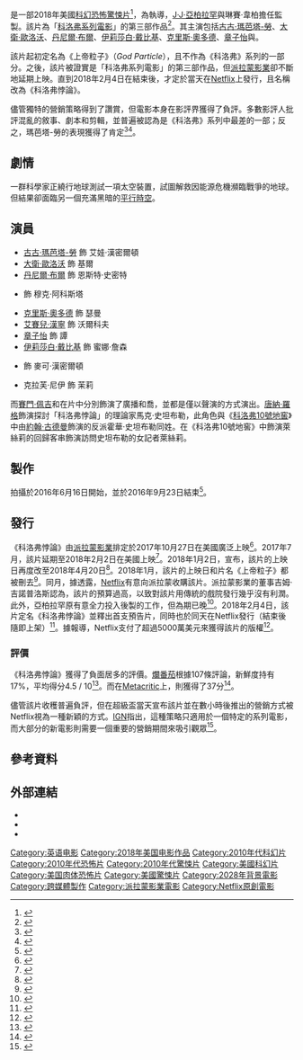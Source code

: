 {{noteTA
|G1=Show
|G2=Movie
|1=zh-tw:亞柏拉罕;zh-cn:艾布拉姆斯;zh-hk:艾布斯;
|2=zh-hk:末世悖論;zh-tw:科洛弗悖論;zh-cn:科洛弗悖论;
|3=zh-hk:末世凶煞;zh-tw:科洛弗;zh-cn:科洛弗;
}}
{{Infobox film
| name                 = 科洛弗悖論
| original_name        = {{lang|en|''The Cloverfield Paradox''}}
| image                = The Cloverfield Paradox Poster.jpg
| caption              = 電影海報
| director             = {{link-en|朱利斯·歐納|Julius Onah}}
| producer             = {{Plainlist|
* [[J·J·亞柏拉罕|J·J·亞柏拉罕]]
* 琳賽·韋柏
}}
| writer               = {{Plainlist|
* 歐倫·烏澤爾
* {{link-en|道格·姜格|Doug Jung}}
}}
| starring             = {{Plainlist|
* [[古古·瑪芭塔-勞|古古·瑪芭塔-勞]]
* [[大衛·歐洛沃|大衛·歐洛沃]]
* [[克里斯·奧多德|克里斯·奧多德]]
* [[丹尼爾·布爾|丹尼爾·布爾]]
* {{link-en|約翰·歐提茲|John Ortiz}}
* [[伊莉莎白·戴比基|伊莉莎白·戴比基]]
* [[章子怡|章子怡]]
}}
| music                = {{link-en|比爾·麥克瑞利|Bear McCreary}}
| cinematography       = {{link-en|丹·明德爾|Dan Mindel}}
| editing              = {{link-en|艾倫·鮑姆加登|Alan Baumgarten}}
| studio               = [[壞機器人製片公司|壞機器人製片公司]]
| distributor          = [[Netflix|Netflix]]
| released             = {{Film date|2018|2|4|全球}}
| runtime              = 102分鐘
| country              = {{USA}}
| language             = 英語<br />中文
| budget               = 4500萬美元
| gross                = 
| preceded_by          = 《[[科洛弗10號地窖|科洛弗10號地窖]]》
| followed_by          = 
| cn_name              = 科洛弗悖論
| hk_name              = 末世悖論
| tw_name              = 科洛弗悖論
}}
{{作品名稱|name=''The Cloverfield Paradox''|hk=末世悖論|tw=科洛弗悖論|equiv-cn=tw}}是一部2018年美國[[科幻片|科幻]][[恐怖片|恐怖]][[驚悚片|驚悚片]]<ref>{{cite web|url=http://www.gamesradar.com/the-cloverfield-cinematic-universe-is-expanding-with-god-particle-in-2017/|title=The Cloverfield cinematic universe is "expanding" with 'God Particle' in 2017|publisher=|access-date=2016-12-07|archive-date=2020-11-06|archive-url=https://web.archive.org/web/20201106214341/https://www.gamesradar.com/the-cloverfield-cinematic-universe-is-expanding-with-god-particle-in-2017/|dead-url=no}}</ref>，為{{link-en|朱利斯·歐納|Julius Onah}}執導，[[J·J·亞柏拉罕|J·J·亞柏拉罕]]與琳賽·韋柏擔任監製。該片為「[[科洛弗系列電影|科洛弗系列電影]]」的第三部作品<ref>{{cite web|url=http://www.thewrap.com/jj-abrams-god-particle-next-film-cloverfield-series-exclusive/|title=JJ Abrams' 'God Particle' Is Next Film in Cloverfield Series (Exclusive)|date=2016-10-26|publisher=|access-date=2016-12-07|archive-date=2020-11-08|archive-url=https://web.archive.org/web/20201108115556/https://www.thewrap.com/jj-abrams-god-particle-next-film-cloverfield-series-exclusive/|dead-url=no}}</ref>。其主演包括[[古古·瑪芭塔-勞|古古·瑪芭塔-勞]]、[[大衛·歐洛沃|大衛·歐洛沃]]、[[丹尼爾·布爾|丹尼爾·布爾]]、[[伊莉莎白·戴比基|伊莉莎白·戴比基]]、[[克里斯·奧多德|克里斯·奧多德]]、[[章子怡|章子怡]]與{{link-en|約翰·歐提茲|John Ortiz}}。

該片起初定名為《上帝粒子》（''God Particle''），且不作為《科洛弗》系列的一部分。之後，該片被證實是「科洛弗系列電影」的第三部作品，但[[派拉蒙影業|派拉蒙影業]]卻不斷地延期上映。直到2018年2月4日在{{link-en|第52屆超級盃|Super Bowl LII}}結束後，才定於當天在[[Netflix|Netflix]]上發行，且名稱改為《科洛弗悖論》。

儘管獨特的營銷策略得到了讚賞，但電影本身在影評界獲得了負評。多數影評人批評混亂的敘事、劇本和剪輯，並普遍被認為是《科洛弗》系列中最差的一部；反之，瑪芭塔-勞的表現獲得了肯定<ref>{{cite web|url=http://ew.com/movies/2018/02/05/netflix-cloverfield-paradox-reviews/|title=Netflix Cloverfield sequel trashed by critics: 'An unholy mess'|author=James Hibberd|work=[[Entertainment_Weekly|Entertainment Weekly]]|date=2018-02-05|accessdate=2018-02-05|archive-date=2020-11-15|archive-url=https://web.archive.org/web/20201115024107/https://ew.com/movies/2018/02/05/netflix-cloverfield-paradox-reviews/|dead-url=no}}</ref><ref>{{Cite web|url=https://editorial.rottentomatoes.com/article/the-cloverfield-paradox-wastes-fresh-marketing-on-disappointing-release/|title=The Cloverfield Paradox Wastes Fresh Marketing on Disappointing Release|author=Jean Bentley|work=[[Rotten_Tomatoes|Rotten Tomatoes]]|date=2018-02-05|accessdate=2018-02-05|archive-date=2020-11-22|archive-url=https://web.archive.org/web/20201122185516/https://editorial.rottentomatoes.com/article/the-cloverfield-paradox-wastes-fresh-marketing-on-disappointing-release/|dead-url=no}}</ref>。

==劇情==
一群科學家正繞行地球測試一項太空裝置，試圖解救因能源危機瀕臨戰爭的地球。但結果卻面臨另一個充滿黑暗的[[平行時空|平行時空]]。

==演員==
* [[古古·瑪芭塔-勞|古古·瑪芭塔-勞]] 飾 艾娃·漢密爾頓
* [[大衛·歐洛沃|大衛·歐洛沃]] 飾 基爾
* [[丹尼爾·布爾|丹尼爾·布爾]] 飾 恩斯特·史密特
* {{link-en|約翰·歐提茲|John Ortiz}} 飾 穆克·阿科斯塔
* [[克里斯·奧多德|克里斯·奧多德]] 飾 瑟曼
* [[艾賽兒·漢寧|艾賽兒·漢寧]] 飾 沃爾科夫
* [[章子怡|章子怡]] 飾 譚
* [[伊莉莎白·戴比基|伊莉莎白·戴比基]] 飾 蜜娜·詹森
* {{link-en|羅傑·戴維斯|Roger Davies (actor)}} 飾 麥可·漢密爾頓
* 克拉芙·尼伊 飾 茉莉

而[[賽門·佩吉|賽門·佩吉]]和{{link-en|葛瑞·葛蘭伯|Greg Grunberg}}在片中分別飾演了廣播和喬，並都是僅以聲演的方式演出。[[唐納·羅格|唐納·羅格]]飾演探討「科洛弗悖論」的理論家馬克·史坦布勒，此角色與《[[科洛弗10號地窖|科洛弗10號地窖]]》中由[[約翰·古德曼|約翰·古德曼]]飾演的反派霍華·史坦布勒同姓。在《科洛弗10號地窖》中飾演萊絲莉的{{link-en|蘇珊·克萊兒|Suzanne Cryer}}回歸客串飾演訪問史坦布勒的女記者萊絲莉。

==製作==
拍攝於2016年6月16日開始，並於2016年9月23日結束<ref name="Variety">{{cite web|url=http://variety.com/2016/film/news/j-j-abrams-god-particle-john-ortiz-aksel-hennie-1201784396/|title=John Ortiz, Aksel Hennie Join J.J. Abrams Sci-Fi Thriller ‘God Particle’|first=Dave|last=McNary|date=2016-05-27|publisher=|accessdate=2016-07-12|archive-date=2020-12-01|archive-url=https://web.archive.org/web/20201201102408/https://variety.com/2016/film/news/j-j-abrams-god-particle-john-ortiz-aksel-hennie-1201784396/|dead-url=no}}</ref>。

==發行==
《科洛弗悖論》由[[派拉蒙影業|派拉蒙影業]]排定於2017年10月27日在美國廣泛上映<ref>{{cite news|last1=McClintock|first1=Pamela|title=J.J. Abrams' 'God's Particle' Gets 2017 Date|url=http://www.hollywoodreporter.com/news/jj-abrams-gods-particle-gets-866557|accessdate=2016-05-06|work=The Hollywood Reporter|date=2016-02-16|archive-date=2020-11-08|archive-url=https://web.archive.org/web/20201108103901/https://www.hollywoodreporter.com/news/jj-abrams-gods-particle-gets-866557|dead-url=no}}</ref>。2017年7月，該片延期至2018年2月2日在美國上映<ref>{{cite news|url=https://variety.com/2017/film/news/paramount-2017-cloverfield-movie-2018-1202502280/|title=Paramount Pushes ‘Cloverfield Movie’ Back to 2018|work=Variety|author=Dave McNary|date=2017-07-21|access-date=2017-08-13|archive-date=2021-03-08|archive-url=https://web.archive.org/web/20210308233234/https://variety.com/2017/film/news/paramount-2017-cloverfield-movie-2018-1202502280/|dead-url=no}}</ref>。2018年1月2日，宣布，該片的上映日再度改至2018年4月20日<ref>{{cite news|url=http://variety.com/2018/film/news/god-particle-cloverfield-release-date-postponed-1202651936/|title=J.J. Abrams’ Next ‘Cloverfield’ Installment ‘God Particle’ Shifts Release Date Again|work=Variety|author=Erin Nyren|date=2018-01-03|access-date=2018-01-04|archive-date=2020-11-09|archive-url=https://web.archive.org/web/20201109030833/https://variety.com/2018/film/news/god-particle-cloverfield-release-date-postponed-1202651936/|dead-url=no}}</ref>。2018年1月，該片的上映日和片名《上帝粒子》都被刪去<ref name="TitleDropped">{{cite news |url=http://ca.ign.com/articles/2018/01/03/cloverfield-3-delayed-again-may-have-new-title |title=Cloverfield 3 Delayed Again, May Have New Title |first=Matt |last=Davidson |work=[[IGN|IGN]] |date=2018-01-03 |accessdate=2018-01-11}}</ref>。同月，據透露，[[Netflix|Netflix]]有意向派拉蒙收購該片。派拉蒙影業的董事吉姆·吉諾普洛斯認為，該片的預算過高，以致對該片用傳統的戲院發行幾乎沒有利潤。此外，亞柏拉罕原有意全力投入後製的工作，但為期已晚<ref>{{cite news |url=https://www.hollywoodreporter.com/heat-vision/netflix-talks-acquire-cloverfield-sequel-paramount-1077752 |title=Netflix in Talks to Acquire 'Cloverfield' Sequel From Paramount |last=Kit |first=Borys |work=[[The_Hollywood_Reporter|The Hollywood Reporter]] |date=2018-01-23 |accessdate=2018-01-24 |archive-date=2018-01-24 |archive-url=https://web.archive.org/web/20180124064614/https://www.hollywoodreporter.com/heat-vision/netflix-talks-acquire-cloverfield-sequel-paramount-1077752 |dead-url=no }}</ref>。2018年2月4日，該片定名《科洛弗悖論》並釋出首支預告片，同時也於同天在Netflix發行（{{link-en|第52屆超級盃|Super Bowl LII}}結束後隨即上架）<ref name="sb">{{cite web | url = https://deadline.com/2018/02/cloverfield-sequel-god-particle-super-bowl-trailer-netflix-streaming-release-1202276386/ | title = Netflix’s Ultimate Super Bowl Surprise: ‘The Cloverfield Paradox’ – Watch Trailer | first = Anthony | last = D'Alessandro | date = 2018-02-04 | accessdate = 2018-02-04 | work = [[Deadline.com|Deadline.com]] | archive-date = 2018-02-05 | archive-url = https://web.archive.org/web/20180205003638/http://deadline.com/2018/02/cloverfield-sequel-god-particle-super-bowl-trailer-netflix-streaming-release-1202276386/ | dead-url = no }}</ref>。據報導，Netflix支付了超過5000萬美元來獲得該片的版權<ref name="thr 50m">{{cite web | url = https://www.hollywoodreporter.com/heat-vision/netflix-paid-paramount-more-50-million-cloverfield-paradox-1082305 | title = Sources: Netflix Paid Paramount More Than $50 Million for 'Cloverfield Paradox' | first1 = Borys | last1 = Kit | first2 = Pamela | last2 = McClintonk | date = 2018-02-06 | accessdate = 2018-02-06 | work = [[The_Hollywood_Reporter|The Hollywood Reporter]] | archive-date = 2018-02-07 | archive-url = https://web.archive.org/web/20180207021339/https://www.hollywoodreporter.com/heat-vision/netflix-paid-paramount-more-50-million-cloverfield-paradox-1082305 | dead-url = no }}</ref>。

===評價===
《科洛弗悖論》獲得了負面居多的評價。[[爛番茄|爛番茄]]根據107條評論，新鮮度持有17%，平均得分4.5 / 10<ref>{{cite web |title=''The Cloverfield Paradox'' (2018) |url=https://www.rottentomatoes.com/m/the_cloverfield_paradox |work=[[Rotten_Tomatoes|Rotten Tomatoes]] |4= |publisher=Fandango |accessdate=2018-02-07 |archive-date=2021-04-16 |archive-url=https://web.archive.org/web/20210416054917/https://www.rottentomatoes.com/m/the_cloverfield_paradox |dead-url=no }}</ref>。而在[[Metacritic|Metacritic]]上，則獲得了37分<ref>{{cite web |title=''The Cloverfield Paradox'' Reviews |work=[[Metacritic|Metacritic]] |3= |publisher=[[CBS_Interactive|CBS Interactive]] |url=http://www.metacritic.com/movie/the-cloverfield-paradox |accessdate=2018-02-06 |archive-date=2020-12-29 |archive-url=https://web.archive.org/web/20201229043136/https://www.metacritic.com/movie/the-cloverfield-paradox |dead-url=no }}</ref>。

儘管該片收穫普遍負評，但在超級盃當天宣布該片並在數小時後推出的營銷方式被Netflix視為一種新穎的方式。[[IGN|IGN]]指出，這種策略只適用於一個特定的系列電影，而大部分的新電影則需要一個重要的營銷期間來吸引觀眾<ref>{{cite web | url = http://www.ign.com/articles/2018/02/05/the-cloverfield-gimmick-how-netflix-tricked-the-world | title = The Cloverfield Gimmick: How Netflix Tricked The World | first = William | last = Bibbiani | date = 2018-02-05 | accessdate = 2018-02-05 | work = [[IGN|IGN]] | archive-date = 2020-11-06 | archive-url = https://web.archive.org/web/20201106151619/https://www.ign.com/articles/2018/02/05/the-cloverfield-gimmick-how-netflix-tricked-the-world | dead-url = no }}</ref>。

==參考資料==
{{Reflist|30em}}

==外部連結==
* {{Watch Netflix|80134431|科洛弗悖论}}
* {{IMDb title|2548396}}
* {{douban}}

{{科洛弗}}
{{Netflix已上映電影與紀錄片}}
{{J·J·艾布拉姆斯}}
{{DEFAULTSORT:Cloverfield Paradox, The}}
[[Category:英语电影|Category:英语电影]]
[[Category:2018年美国电影作品|Category:2018年美国电影作品]]
[[Category:2010年代科幻片|Category:2010年代科幻片]]
[[Category:2010年代恐怖片|Category:2010年代恐怖片]]
[[Category:2010年代驚悚片|Category:2010年代驚悚片]]
[[Category:美國科幻片|Category:美國科幻片]]
[[Category:美国肉体恐怖片|Category:美国肉体恐怖片]]
[[Category:美國驚悚片|Category:美國驚悚片]]
[[Category:2028年背景電影|Category:2028年背景電影]]
[[Category:跨媒體製作|Category:跨媒體製作]]
[[Category:派拉蒙影業電影|Category:派拉蒙影業電影]]
[[Category:Netflix原創電影|Category:Netflix原創電影]]